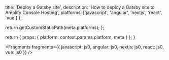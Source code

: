 
  title: 'Deploy a Gatsby site',
  description: 'How to deploy a Gatsby site to Amplify Console Hosting',
  platforms: ['javascript', 'angular', 'nextjs', 'react', 'vue']
};

  return getCustomStaticPath(meta.platforms);
};

  return {
    props: {
      platform: context.params.platform,
      meta
    }
  };
}


<Fragments
  fragments={{
    javascript: js0,
    angular: js0,
    nextjs: js0,
    react: js0,
    vue: js0
  }}
/>
